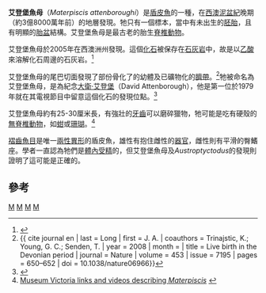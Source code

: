 {{Speciesbox
| taxon = Materpiscis attenboroughi
| image = Materpiscis02.JPG
| image_caption = 艾登堡魚母的立體模型
| fossil_range = 晚[[泥盆紀|泥盆紀]] {{Fossil range|380}} 
| status = fossil
| binomial_authority = Long et al. 2008
}} 
'''艾登堡魚母'''（''Materpiscis attenboroughi''）是[[盾皮魚|盾皮魚]]的一種，在[[西澳大利亞州|西澳]][[泥盆紀|泥盆紀]]晚期（約3億8000萬年前）的地層發現。牠只有一個標本，當中有未出生的[[胚胎|胚胎]]，且有明顯的[[胎盆|胎盆]]結構。艾登堡魚母是最古老的胎生[[脊椎動物|脊椎動物]]。

艾登堡魚母於2005年在西澳洲州發現。這個[[化石|化石]]被保存在[[石灰岩|石灰岩]]中，故是以[[乙酸|乙酸]]來溶解化石周邊的石灰岩。<ref>{{youtube|m18sGLBdPGU|Dr John Long describes the discovery of the ''Materpiscis''}}</ref> 

艾登堡魚母的尾巴切面發現了部份骨化了的幼體及已礦物化的[[臍帶|臍帶]]。<ref>{{ cite journal en | last = Long | first = J. A. | coauthors = Trinajstic, K.; Young, G. C.; Senden, T. | year = 2008 | month = | title = Live birth in the Devonian period | journal = Nature | volume = 453 | issue = 7195 | pages = 650–652 | doi = 10.1038/nature06966}}</ref>牠被命名為艾登堡魚母，是為紀念[[大衛·艾登堡|大衛·艾登堡]]（David Attenborough），他是第一位於1979年就在其電視節目中留意這個化石的發現位點。<ref>{{Cite web |url=http://news.bbc.co.uk/1/hi/sci/tech/7424281.stm |title=BBC News: Fossil reveals oldest live birth |access-date=2008-06-02 |archive-date=2009-02-28 |archive-url=https://web.archive.org/web/20090228103353/http://news.bbc.co.uk/1/hi/sci/tech/7424281.stm |dead-url=no }}</ref> 

艾登堡魚母約有25-30厘米長，有強壯的[[牙齒|牙齒]]可以磨碎獵物，牠可能是吃有硬殼的[[無脊椎動物|無脊椎動物]]，如[[蚶|蚶]]或[[珊瑚|珊瑚]]。<ref>[http://museumvictoria.com.au/About/MV-News/2008/Mother-fish/ Museum Victoria links and videos describing ''Materpiscis''] {{webarchive|url=https://web.archive.org/web/20080822152802/http://museumvictoria.com.au/About/MV-News/2008/Mother-fish/ |date=2008-08-22 }}</ref>

[[褶齒魚目|褶齒魚目]]是唯一[[兩性異形|兩性異形]]的盾皮魚，雄性有抱住雌性的[[器官|器官]]，雌性則有平滑的臀鰭座。學者一直認為牠們是[[體內受精|體內受精]]的，但艾登堡魚母及''Austroptyctodus''的發現則證明了這可能是正確的。

==參考==
{{Reflist}}
{{Placodermi|B.}}
{{Taxonbar|from=Q131787}}
[[Category:西澳大利亞州|M]]
[[Category:褶齒魚科|M]]
[[Category:泥盆紀魚類|M]]
[[Category:2008年描述的鱼类|M]]